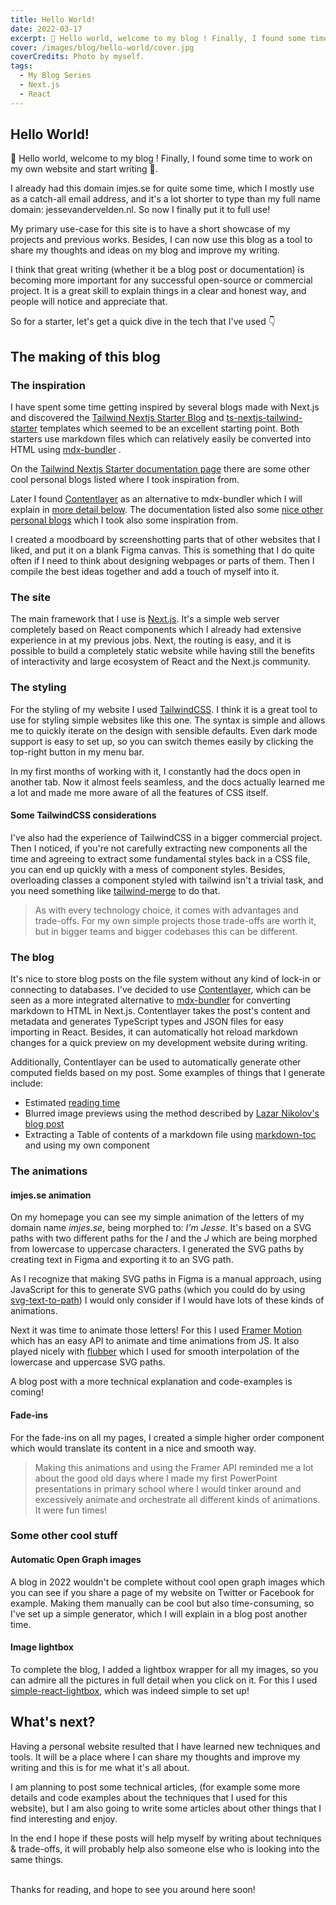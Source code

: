 ```yaml
---
title: Hello World!
date: 2022-03-17
excerpt: 👋 Hello world, welcome to my blog ! Finally, I found some time to work on my own website and start writing 📝.
cover: /images/blog/hello-world/cover.jpg
coverCredits: Photo by myself.
tags:
  - My Blog Series
  - Next.js
  - React
---
```


## Hello World!

👋 Hello world, welcome to my blog ! Finally, I found some time to work on my own website and start writing 📝.

I already had this domain imjes.se for quite some time, which I mostly use as a catch-all email address,
and it's a lot shorter to type than my full name domain: jessevandervelden.nl. So now I finally put it to full use!

My primary use-case for this site is to have a short showcase of my projects and previous works. Besides, I can now use this blog as
a tool to share my thoughts and ideas on my blog and improve my writing.

I think that great writing (whether it be a blog post or documentation) is becoming more important
for any successful open-source or commercial project. It is a great skill to explain things in a clear and honest way,
and people will notice and appreciate that.

So for a starter, let's get a quick dive in the tech that I've used 👇


## The making of this blog
### The inspiration
I have spent some time getting inspired by several blogs made with Next.js and discovered the
[Tailwind Nextjs Starter Blog](https://github.com/timlrx/tailwind-nextjs-starter-blog)
and [ts-nextjs-tailwind-starter](https://github.com/theodorusclarence/ts-nextjs-tailwind-starter) templates which seemed
to be an excellent starting point.
Both starters use markdown files which can relatively easily be converted into HTML using [mdx-bundler](https://github.com/kentcdodds/mdx-bundler) .

On the [Tailwind Nextjs Starter documentation page](https://github.com/timlrx/tailwind-nextjs-starter-blog#examples)
there are some other cool personal blogs listed where I took inspiration from.

Later I found [Contentlayer](https://github.com/contentlayerdev/contentlayer) as an alternative to mdx-bundler which I
will explain in [more detail below](#the-blog). The documentation listed also some [nice other personal blogs](https://github.com/contentlayerdev/contentlayer#who-is-using-contentlayer)
which I took also some inspiration from.

I created a moodboard by screenshotting parts that of other websites that I liked, and put it on a blank Figma canvas.
This is something that I do quite often if I need to think about designing webpages or parts of them. Then I compile the
best ideas together and add a touch of myself into it.




### The site
The main framework that I use is [Next.js](https://nextjs.org/). It's a simple web server completely based on React components
which I already had extensive experience in at my previous jobs.
Next, the routing is easy, and it is possible to build a completely static website while having still the benefits of
interactivity and large ecosystem of React and the Next.js community.


### The styling

For the styling of my website I used [TailwindCSS](https://tailwindcss.com/). I think it is a great tool to use
for styling simple websites like this one. The syntax is simple and allows me to quickly iterate on the design with
sensible defaults. Even dark mode support is easy to set up, so you can switch themes easily by clicking the top-right
button in my menu bar.

In my first months of working with it, I constantly had the docs open in another tab. Now it almost feels seamless,
and the docs actually learned me a lot and made me more aware of all the features of CSS itself.

#### Some TailwindCSS considerations
I've also had the experience of TailwindCSS in a bigger commercial project. Then I noticed, if you're not carefully
extracting new components all the time and agreeing to extract some fundamental styles back in a CSS file, you can end
up quickly with a mess of component styles. Besides, overloading classes a component styled
with tailwind isn't a trivial task, and you need something like [tailwind-merge](https://www.npmjs.com/package/tailwind-merge) to do that.

> As with every technology choice, it comes with advantages and trade-offs. For my own simple projects those trade-offs are
worth it, but in bigger teams and bigger codebases this can be different.

### The blog
It's nice to store blog posts on the file system without any kind of lock-in or connecting to databases.
I've decided to use [Contentlayer](https://github.com/contentlayerdev/contentlayer), which
can be seen as a more integrated alternative to [mdx-bundler](https://github.com/kentcdodds/mdx-bundler) for
converting markdown to HTML in Next.js.
Contentlayer takes the post's content and metadata and generates TypeScript types and JSON files for easy importing in React.
Besides, it can automatically hot reload markdown changes for a quick preview on my development website during writing.

Additionally, Contentlayer can be used to automatically generate other computed fields based on my post. Some examples
of things that I generate include:
* Estimated [reading time](https://www.npmjs.com/package/reading-time)
* Blurred image previews using the method described by [Lazar Nikolov's blog post](https://nikolovlazar.com/blog/generating-blur-for-dynamic-images-nextjs)
* Extracting a Table of contents of a markdown file using [markdown-toc](https://github.com/jonschlinkert/markdown-toc)
and using my own component


### The animations
#### imjes.se animation
On my homepage you can see my simple animation of the letters of my domain name _imjes.se_, being morphed to:
_I'm Jesse_. It's based on a SVG paths with two different paths for the _I_ and the _J_ which are being morphed
from lowercase to uppercase characters. I generated the SVG paths by creating text in Figma and exporting it to
an SVG path.

As I recognize that making SVG paths in Figma is a manual approach, using JavaScript for this to generate SVG paths
(which you could do by using [svg-text-to-path](https://www.npmjs.com/package/svg-text-to-path))
I would only consider if I would have lots of these kinds of animations.

Next it was time to animate those letters! For this I used [Framer Motion](https://www.framer.com/motion/) which
has an easy API to animate and time animations from JS. It also played nicely with [flubber](https://github.com/veltman/flubber)
which I used for smooth interpolation of the lowercase and uppercase SVG paths.

A blog post with a more technical explanation and code-examples is coming!

#### Fade-ins
For the fade-ins on all my pages, I created a simple higher order component which would translate its content
in a nice and smooth way.

> Making this animations and using the Framer API reminded me a lot about the good old days
where I made my first PowerPoint presentations in primary school where I would tinker around and excessively animate and
orchestrate all different kinds of animations. It were fun times!

### Some other cool stuff
#### Automatic Open Graph images
A blog in 2022 wouldn't be complete without cool open graph images which you can see if you share a page of my
website on Twitter or Facebook for example. Making them manually can be cool but also time-consuming, so I've set
up a simple generator, which I will explain in a blog post another time.

#### Image lightbox
To complete the blog, I added a lightbox wrapper for all my images, so you can admire all the pictures in full detail
when you click on it.
For this I used [simple-react-lightbox](https://github.com/michelecocuccio/simple-react-lightbox), which was indeed
simple to set up!

## What's next?
Having a personal website resulted that I have learned new techniques and tools. It will be a place where I can
share my thoughts and improve my writing and this is for me what it's all about.

I am planning to post some technical articles, (for example some more details and
code examples about the techniques that I used for this website), but I am also going to write some articles about other
things that I find interesting and enjoy.

In the end I hope if these posts will help myself by writing about techniques & trade-offs, it will probably help also
someone else who is looking into the same things.

<br/>
Thanks for reading, and hope to see you around here soon!
